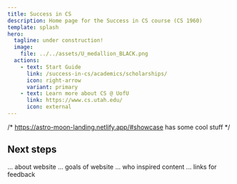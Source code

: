 ```yaml
---
title: Success in CS
description: Home page for the Success in CS course (CS 1960)
template: splash
hero:
  tagline: under construction!
  image:
    file: ../../assets/U_medallion_BLACK.png
  actions:
    - text: Start Guide
      link: /success-in-cs/academics/scholarships/
      icon: right-arrow
      variant: primary
    - text: Learn more about CS @ UofU
      link: https://www.cs.utah.edu/
      icon: external
---
```


/*
https://astro-moon-landing.netlify.app/#showcase has some cool stuff
*/

## Next steps
<CardGrid stagger>
	<Card title="About" icon="information">
		... about website
	</Card>
	<Card title="Goals" icon="star">
		... goals of website
	</Card>
	<Card title="Inspirations" icon="sun">
		... who inspired content
	</Card>
	<Card title="Feedback" icon="pencil">
		... links for feedback
	</Card>
</CardGrid>
